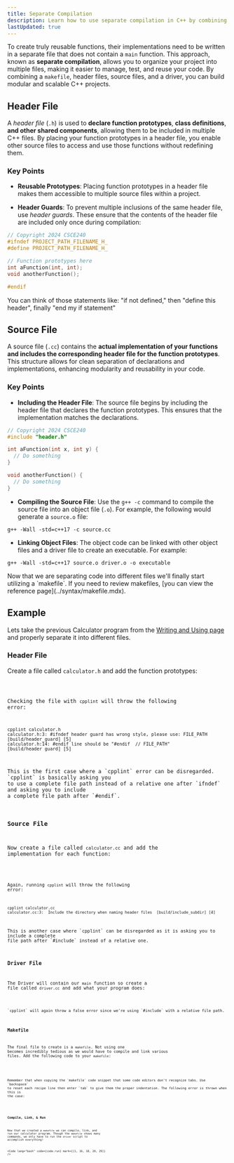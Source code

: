 ```yaml
---
title: Separate Compilation
description: Learn how to use separate compilation in C++ by combining makefiles, header files, source files, and a driver to create organized and modular projects.
lastUpdated: true
---
```



To create truly reusable functions, their implementations need to be written 
in a separate file that does not contain a `main` function. This approach, known 
as **separate compilation**, allows you to organize your project into multiple 
files, making it easier to manage, test, and reuse your code. By combining a 
`makefile`, header files, source files, and a driver, you can build modular 
and scalable C++ projects.

## Header File

A *header file* (`.h`) is used to **declare function prototypes**, **class definitions**, 
**and other shared components**, allowing them to be included in multiple C++ files. 
By placing your function prototypes in a header file, you enable other source 
files to access and use those functions without redefining them.

### Key Points

- **Reusable Prototypes**: Placing function prototypes in a header file makes 
them accessible to multiple source files within a project.

- **Header Guards**: To prevent multiple inclusions of the same header file, use *header guards*. 
These ensure that the contents of the header file are included only once during compilation:

```cpp title="program.h"
// Copyright 2024 CSCE240
#ifndef PROJECT_PATH_FILENAME_H_
#define PROJECT_PATH_FILENAME_H_

// Function prototypes here
int aFunction(int, int);
void anotherFunction();

#endif
```

<Aside title="Header Guards">You can think of those statements like: "if not defined," then "define this header", finally "end my if statement"</Aside>

## Source File

A source file (`.cc`) contains the **actual implementation of your functions and 
includes the corresponding header file for the function prototypes**. This 
structure allows for clean separation of declarations and implementations, 
enhancing modularity and reusability in your code.

### Key Points

- **Including the Header File**: The source file begins by including the header file that 
declares the function prototypes. This ensures that the implementation matches the declarations.

```cpp title="source.cc"
// Copyright 2024 CSCE240
#include "header.h"

int aFunction(int x, int y) {
  // Do something
}

void anotherFunction() {
  // Do something
}
```

- **Compiling the Source File**: Use the `g++ -c` command to compile the source file into an object file (`.o`). 
For example, the following would generate a `source.o` file:

```shell
g++ -Wall -std=c++17 -c source.cc
```

- **Linking Object Files**: The object code can be linked with other object files and a driver file to create an executable. 
For example:

```shell
g++ -Wall -std=c++17 source.o driver.o -o executable
```

<Aside>
Now that we are separating code into different files we'll finally start utilizing a `makefile`. 
If you need to review makefiles, [you can view the reference page](../syntax/makefile.mdx).
</Aside>

## Example

Lets take the previous Calculator program from the [Writing and Using page](./writing-and-using#example) and properly separate it into different files.

### Header File

Create a file called `calculator.h` and add the function prototypes:

<Code title="calculator.h" lang="cpp" code={code.header} />

Checking the file with `cpplint` will throw the following error:

```shell
cpplint calculator.h
calculator.h:3: #ifndef header guard has wrong style, please use: FILE_PATH  [build/header_guard] [5]
calculator.h:14: #endif line should be "#endif  // FILE_PATH"  [build/header_guard] [5]
```

<Aside>
This is the first case where a `cpplint` error can be disregarded. `cpplint` is basically asking you 
to use a complete file path instead of a relative one after `ifndef` and asking you to include 
a complete file path after `#endif`.
</Aside>

### Source File

Now create a file called `calculator.cc` and add the implementation for each function:

<Code title="calculator.cc" lang="cpp" code={code.source} />

Again, running `cpplint` will throw the following error: 

```shell
cpplint calculator.cc
calculator.cc:3:  Include the directory when naming header files  [build/include_subdir] [4]
```

<Aside>
This is another case where `cpplint` can be disregarded as it is asking you to include a complete 
file path after `#include` instead of a relative one.
</Aside>

### Driver File

The Driver will contain our `main` function so create a file called `driver.cc` and add what your program does: 

<Code title="driver.cc" lang="cpp" code={code.driver} />

<Aside>`cpplint` will again throw a false error since we're using `#include` with a relative file path.</Aside>

### Makefile

The final file to create is a `makefile`. Not using one becomes incredibly tedious as we would have to compile and 
link various files. Add the following code to your `makefile`: 

<Code title="driver.cc" lang="makefile" code={code.makefile} />

<Aside>
Remember that when copying the `makefile` code snippet that some code editors don't recognize tabs. Use `backspace` 
to reset each recipe line then enter `tab` to give them the proper indentation. The following error is thrown when this is 
the case:

<Code lang="shell" code={errors.makefileError}/>
</Aside>

### Compile, Link, & Run

Now that we created a `makefile` we can compile, link, and run our calculator program. Though the `makefile` shows many 
commands, we only have to run the `driver` script to accomplish everything!

<Code lang="bash" code={code.run} mark={[1, 16, 18, 20, 29]} />